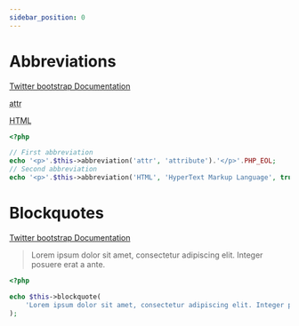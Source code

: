 ```yaml
---
sidebar_position: 0
---
```



# Abbreviations

[Twitter bootstrap Documentation](https://getbootstrap.com/docs/4.5/content/typography/#abbreviations)

<Tabs>
<TabItem value="result" label="Result" default><HtmlCode bootstrapVersion="4.5"><p>
  <abbr title="attribute">attr</abbr>
</p>
<p>
  <abbr class="initialism" title="HyperText Markup Language">HTML</abbr>
</p></HtmlCode></TabItem>
<TabItem value="source" label="Source">

```php
<?php

// First abbreviation
echo '<p>'.$this->abbreviation('attr', 'attribute').'</p>'.PHP_EOL;
// Second abbreviation
echo '<p>'.$this->abbreviation('HTML', 'HyperText Markup Language', true).'</p>';

```

</TabItem>
</Tabs>

# Blockquotes

[Twitter bootstrap Documentation](https://getbootstrap.com/docs/4.5/content/typography/#blockquotes)

<Tabs>
<TabItem value="result" label="Result" default><HtmlCode bootstrapVersion="4.5"><blockquote class="blockquote">
    <p class="mb-0">Lorem ipsum dolor sit amet, consectetur adipiscing elit. Integer posuere erat a ante.</p>
</blockquote></HtmlCode></TabItem>
<TabItem value="source" label="Source">

```php
<?php

echo $this->blockquote(
    'Lorem ipsum dolor sit amet, consectetur adipiscing elit. Integer posuere erat a ante.'
);

```

</TabItem>
</Tabs>
